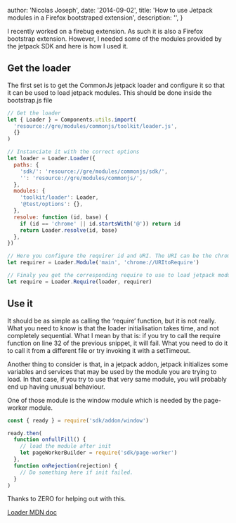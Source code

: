 
  author: 'Nicolas Joseph',
  date: '2014-09-02',
  title: 'How to use Jetpack modules in a Firefox bootstraped extension',
  description: '',
}


I recently worked on a firebug extension. As such it is also a Firefox bootstrap extension.
However, I needed some of the modules provided by the jetpack SDK and here is how I used it.

## Get the loader

The first set is to get the CommonJs jetpack loader and configure it so that it can be used to
load jetpack modules. This should be done inside the bootstrap.js file

```js
// Get the loader
let { Loader } = Components.utils.import(
  'resource://gre/modules/commonjs/toolkit/loader.js',
  {}
)

// Instanciate it with the correct options
let loader = Loader.Loader({
  paths: {
    'sdk/': 'resource://gre/modules/commonjs/sdk/',
    '': 'resource://gre/modules/commonjs/',
  },
  modules: {
    'toolkit/loader': Loader,
    '@test/options': {},
  },
  resolve: function (id, base) {
    if (id == 'chrome' || id.startsWith('@')) return id
    return Loader.resolve(id, base)
  },
})

// Here you configure the requirer id and URI. The URI can be the chrome root of your addOn.
let requirer = Loader.Module('main', 'chrome://URItoRequire')

// Finaly you get the corresponding require to use to load jetpack modules.
let require = Loader.Require(loader, requirer)
```

## Use it

It should be as simple as calling the ‘require’ function, but it is not really.
What you need to know is that the loader initialisation takes time, and not completely sequential.
What I mean by that is: if you try to call the require function on line 32 of the previous snippet,
it will fail. What you need to do it to call it from a different file or try invoking it with a setTimeout.

Another thing to consider is that, in a jetpack addon, jetpack initializes some variables and
services that may be used by the module you are trying to load. In that case, if you try to use
that very same module, you will probably end up having unusual behaviour.

One of those module is the window module which is needed by the page-worker module.

```js
const { ready } = require('sdk/addon/window')

ready.then(
  function onfullFill() {
    // load the module after init
    let pageWorkerBuilder = require('sdk/page-worker')
  },
  function onRejection(rejection) {
    // Do something here if init failed.
  }
)
```

Thanks to ZERO for helping out with this.

[Loader MDN doc](https://developer.mozilla.org/en-US/Add-ons/SDK/Low-Level_APIs/_loader)
